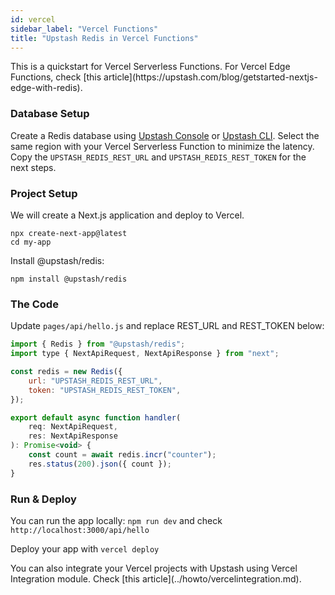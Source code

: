 ```yaml
---
id: vercel
sidebar_label: "Vercel Functions"
title: "Upstash Redis in Vercel Functions"
---
```


<Info>
    This is a quickstart for Vercel Serverless Functions. For Vercel Edge
    Functions, check [this
    article](https://upstash.com/blog/getstarted-nextjs-edge-with-redis).
</Info>

### Database Setup

Create a Redis database using [Upstash Console](https://console.upstash.com) or
[Upstash CLI](https://github.com/upstash/cli). Select the same region with your
Vercel Serverless Function to minimize the latency. Copy the
`UPSTASH_REDIS_REST_URL` and `UPSTASH_REDIS_REST_TOKEN` for the next steps.

### Project Setup

We will create a Next.js application and deploy to Vercel.

```shell
npx create-next-app@latest
cd my-app
```

Install @upstash/redis:

```shell
npm install @upstash/redis
```

### The Code

Update `pages/api/hello.js` and replace REST_URL and REST_TOKEN below:

```js pages/api/hello.js
import { Redis } from "@upstash/redis";
import type { NextApiRequest, NextApiResponse } from "next";

const redis = new Redis({
    url: "UPSTASH_REDIS_REST_URL",
    token: "UPSTASH_REDIS_REST_TOKEN",
});

export default async function handler(
    req: NextApiRequest,
    res: NextApiResponse
): Promise<void> {
    const count = await redis.incr("counter");
    res.status(200).json({ count });
}
```

### Run & Deploy

You can run the app locally: `npm run dev` and check
`http://localhost:3000/api/hello`

Deploy your app with `vercel deploy`

<Info>
    You can also integrate your Vercel projects with Upstash using Vercel
    Integration module. Check [this article](../howto/vercelintegration.md).
</Info>
